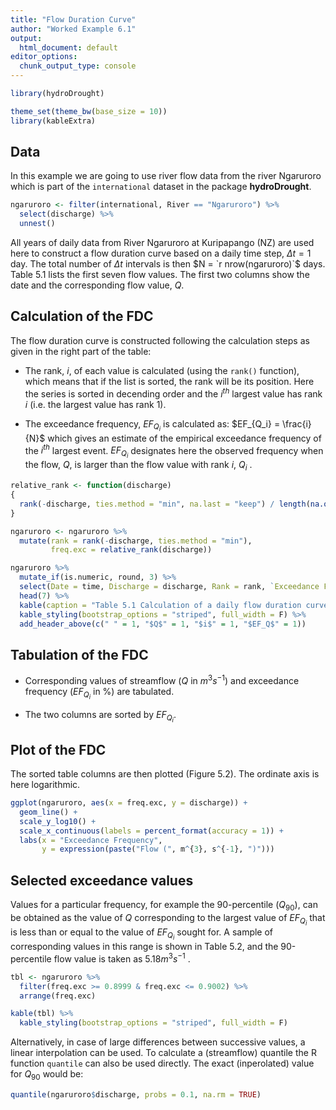 ```yaml
---
title: "Flow Duration Curve"
author: "Worked Example 6.1"
output: 
  html_document: default
editor_options: 
  chunk_output_type: console
---
```



```r
library(hydroDrought)
```


```r
theme_set(theme_bw(base_size = 10))
library(kableExtra)
```


## Data

In this example we are going to use river flow data from the river Ngaruroro which is part of the `international` dataset in the package **hydroDrought**. 

```r
ngaruroro <- filter(international, River == "Ngaruroro") %>%
  select(discharge) %>%
  unnest() 
```

All years of daily data from River Ngaruroro at Kuripapango (NZ) are 
used here to construct a flow duration curve based on a daily time step,
$\Delta t = 1$ day. The total number of $\Delta t$ intervals is then $N = `r nrow(ngaruroro)`$ days. Table 5.1 lists the first seven flow values. The first two columns show the date and the corresponding flow value, $Q$.




## Calculation of the FDC

The flow duration curve is constructed following the calculation steps as
given in the right part of the table:

- The rank, $i$, of each value is calculated (using the `rank()` function), which means that if the list is sorted, the rank will be its position. Here the series is sorted in decending order and the $i^{th}$ largest value has rank $i$ (i.e. the largest value has rank 1).

- The exceedance frequency, $EF_{Q_i}$ is calculated as: $EF_{Q_i}  = \frac{i} {N}$ 
which gives an estimate of the empirical exceedance frequency of the
$i^{th}$ largest event. $EF_{Q_i}$ designates here the observed frequency when
the flow, $Q$, is larger than the flow value with rank $i$, $Q_i$ .

```r
relative_rank <- function(discharge)
{
  rank(-discharge, ties.method = "min", na.last = "keep") / length(na.omit(discharge))
}

ngaruroro <- ngaruroro %>%
  mutate(rank = rank(-discharge, ties.method = "min"), 
         freq.exc = relative_rank(discharge))
```


```r
ngaruroro %>%
  mutate_if(is.numeric, round, 3) %>%
  select(Date = time, Discharge = discharge, Rank = rank, `Exceedance Frequency` = freq.exc) %>%
  head(7) %>%
  kable(caption = "Table 5.1 Calculation of a daily flow duration curve for River Ngaruroro at Kuripapango, NZ") %>%
  kable_styling(bootstrap_options = "striped", full_width = F) %>%
  add_header_above(c(" " = 1, "$Q$" = 1, "$i$" = 1, "$EF_Q$" = 1))
```




## Tabulation of the FDC

- Corresponding values of streamflow ($Q$ in $m^3s^{−1}$) and exceedance
frequency ($EF_{Q_i}$ in %) are tabulated.

- The two columns are sorted by $EF_{Q_i}$.

## Plot of the FDC
The sorted table columns are then plotted (Figure 5.2). The ordinate axis
is here logarithmic.

```r
ggplot(ngaruroro, aes(x = freq.exc, y = discharge)) +
  geom_line() +
  scale_y_log10() +
  scale_x_continuous(labels = percent_format(accuracy = 1)) +
  labs(x = "Exceedance Frequency",
       y = expression(paste("Flow (", m^{3}, s^{-1}, ")")))
```



## Selected exceedance values
Values for a particular frequency, for example the 90-percentile ($Q_{90}$), can
be obtained as the value of $Q$ corresponding to the largest value of
$EF_{Q_i}$ that is less than or equal to the value of $EF_{Q_i}$ sought for. A sample of corresponding
values in this range is shown in Table 5.2, and the 90-percentile flow
value is taken as $5.18 m^3s^{−1}$ . 

```r
tbl <- ngaruroro %>%
  filter(freq.exc >= 0.8999 & freq.exc <= 0.9002) %>%
  arrange(freq.exc)
```


```r
kable(tbl) %>%
  kable_styling(bootstrap_options = "striped", full_width = F)
```


Alternatively, in case of large differences
between successive values, a linear interpolation can be used. To calculate a (streamflow) quantile the R function `quantile` can also be used directly. The exact (inperolated) value for $Q_{90}$ would be: 

```r
quantile(ngaruroro$discharge, probs = 0.1, na.rm = TRUE)
```

